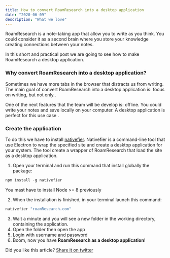 ```yaml
---
title: How to convert RoamResearch into a desktop application
date: "2020-06-09"
description: "What we love"
---
```


RoamResearch is a note-taking app that allow you to write as you think. You could consider it as a second brain where you store your knowledge creating connections between your notes. 

In this short and practical post we are going to see how to make RoamResearch a desktop application. 

### Why convert RoamResearch into a desktop application?
Sometimes we have more tabs in the browser that distracts us from writing. 
The main goal of convert RoamResearch into a desktop application is: focus on writing, but not only..

One of the next features that the team will be develop is: offline. You could write your notes and save locally on your computer. A desktop application is perfect for this use case .

### Create the application
To do this we have to install [nativefier](https://github.com/jiahaog/nativefier). 
Nativefier is a command-line tool that use Electron to wrap the specified site and create a desktop application for your system. 
The tool create a wrapper of RoamResearch that load the site as a desktop application. 

1. Open your terminal and run this command that install globally the package: 

```js 
npm install -g nativefier
``` 

You mast have to install Node >= 8 previously

2. When the installation is finished, in your terminal launch this command: 
```js
nativefier "roamResearch.com"
```
3. Wait a minute and you will see a new folder in the working directory, containing the application. 
4. Open the folder then open the app
5. Login with username and password
6. Boom, now you have **RoamResearch as a desktop application**! 

Did you like this article? [Share it on twitter](https://twitter.com/intent/tweet?text=How%20to%20convert%20@RoamResearch%20into%20a%20desktop%20application%20%7C%20https://blog.sprintstudio.co/blog/what-we-love%20article%20by%20@00taffe%20%23roamcult%20)
